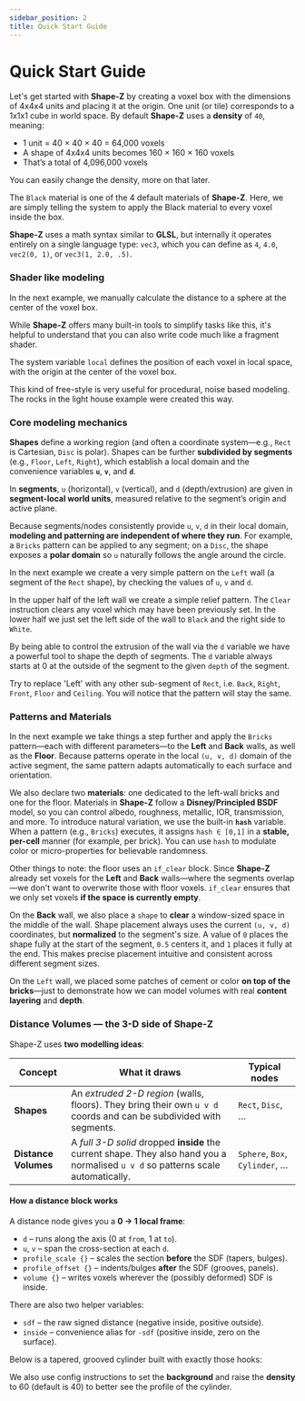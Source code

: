 ```yaml
---
sidebar_position: 2
title: Quick Start Guide
---
```



# Quick Start Guide

Let's get started with **Shape-Z** by creating a voxel box with the dimensions of 4x4x4 units and placing it at the origin. One unit (or tile) corresponds to a 1x1x1 cube in world space. By default **Shape-Z** uses a **density** of `40`, meaning:
- 1 unit = 40 × 40 × 40 = 64,000 voxels
- A shape of 4x4x4 units becomes 160 × 160 × 160 voxels
- That’s a total of 4,096,000 voxels

You can easily change the density, more on that later.

<ShpzPlayground
    src = "/examples/quick1.shpz"
    height={250}
    caption="Cube"
/>

The `Black` material is one of the 4 default materials of **Shape-Z**. Here, we are simply telling the system to apply the Black material to every voxel inside the box.

**Shape-Z** uses a math syntax similar to **GLSL**, but internally it operates entirely on a single language type: `vec3`, which you can define as `4`, `4.0`, `vec2(0, 1)`, or `vec3(1, 2.0, .5)`.

### Shader like modeling

In the next example, we manually calculate the distance to a sphere at the center of the voxel box.  

While **Shape-Z** offers many built-in tools to simplify tasks like this, it's helpful to understand that you can also write code much like a fragment shader.

<ShpzPlayground
    src = "/examples/quick2.shpz"
    height={300}
    caption="Manual Sphere"
/>

The system variable `local` defines the position of each voxel in local space, with the origin at the center of the voxel box.

This kind of free-style is very useful for procedural, noise based modeling. The rocks in the light house example were created this way.

### Core modeling mechanics

**Shapes** define a working region (and often a coordinate system—e.g., `Rect` is Cartesian, `Disc` is polar). Shapes can be further **subdivided by segments** (e.g., `Floor`, `Left`, `Right`), which establish a local domain and the convenience variables **`u`**, **`v`**, and **`d`**.

In **segments**, `u` (horizontal), `v` (vertical), and `d` (depth/extrusion) are given in **segment-local world units**, measured relative to the segment’s origin and active plane.

Because segments/nodes consistently provide `u`, `v`, `d` in their local domain, **modeling and patterning are independent of where they run**. For example, a `Bricks` pattern can be applied to any segment; on a `Disc`, the shape exposes a **polar domain** so `u` naturally follows the angle around the circle.

In the next example we create a very simple pattern on the `Left` wall (a segment of the `Rect` shape), by checking the values of `u`, `v` and `d`.

<ShpzPlayground
    src = "/examples/quick3.shpz"
    height={500}
    caption="Left Wall Example"
/>

In the upper half of the left wall we create a simple relief pattern. The `Clear` instruction clears any voxel which may have been previously set. In the lower half we just set the left side of the wall to `Black` and the right side to `White`.

By being able to control the extrusion of the wall via the `d` variable we have a powerful tool to shape the depth of segments. The `d` variable always starts at 0 at the outside of the segment to the given `depth` of the segment.

Try to replace 'Left' with any other sub-segment of `Rect`, i.e. `Back`, `Right`, `Front`, `Floor` and `Ceiling`. You will notice that the pattern will stay the same.

### Patterns and Materials

In the next example we take things a step further and apply the `Bricks` pattern—each with different parameters—to the **Left** and **Back** walls, as well as the **Floor**. Because patterns operate in the local `(u, v, d)` domain of the active segment, the same pattern adapts automatically to each surface and orientation.

We also declare two **materials**: one dedicated to the left-wall bricks and one for the floor. Materials in **Shape-Z** follow a **Disney/Principled BSDF** model, so you can control albedo, roughness, metallic, IOR, transmission, and more. To introduce natural variation, we use the built-in **`hash`** variable. When a pattern (e.g., `Bricks`) executes, it assigns `hash ∈ [0,1]` in a **stable, per-cell** manner (for example, per brick). You can use `hash` to modulate color or micro-properties for believable randomness.

<ShpzPlayground
    src = "/examples/quick4.shpz"
    height={500}
    caption="Patterns and Materials"
/>

Other things to note: the floor uses an `if_clear` block. Since **Shape-Z** already set voxels for the **Left** and **Back** walls—where the segments overlap—we don't want to overwrite those with floor voxels. `if_clear` ensures that we only set voxels **if the space is currently empty**.

On the **Back** wall, we also place a `shape` to **clear** a window-sized space in the middle of the wall. Shape placement always uses the current `(u, v, d)` coordinates, but **normalized** to the segment's size. A value of `0` places the shape fully at the start of the segment, `0.5` centers it, and `1` places it fully at the end. This makes precise placement intuitive and consistent across different segment sizes.

On the `Left` wall, we placed some patches of cement or color **on top of the bricks**—just to demonstrate how we can model volumes with real **content layering** and **depth**.

### Distance Volumes — the 3-D side of Shape-Z

Shape-Z uses **two modelling ideas**:

| Concept | What it draws | Typical nodes |
|---------|---------------|---------------|
| **Shapes** | An *extruded 2-D region* (walls, floors). They bring their own `u v d` coords and can be subdivided with segments. | `Rect`, `Disc`, … |
| **Distance Volumes** | A *full 3-D solid* dropped **inside** the current shape. They also hand you a normalised `u v d` so patterns scale automatically. | `Sphere`, `Box`, `Cylinder`, … |

#### How a distance block works

A distance node gives you a **0 → 1 local frame**:

* `d` – runs along the axis (0 at `from`, 1 at `to`).
* `u`, `v` – span the cross-section at each `d`.
* `profile_scale {}` – scales the section **before** the SDF (tapers, bulges).
* `profile_offset {}` – indents/bulges **after** the SDF (grooves, panels).
* `volume {}` – writes voxels wherever the (possibly deformed) SDF is inside.

There are also two helper variables:  
* `sdf` – the raw signed distance (negative inside, positive outside).  
* `inside` – convenience alias for `-sdf` (positive inside, zero on the surface).

Below is a tapered, grooved cylinder built with exactly those hooks:

<ShpzPlayground
    src = "/examples/quick6.shpz"
    height={500}
    caption="Tapered, grooved cylinder"
/>

We also use config instructions to set the **background** and raise the **density** to 60 (default is 40) to better see the profile of the cylinder.